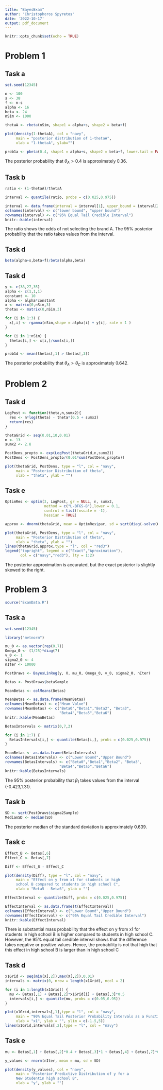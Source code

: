 ```yaml
---
title: "BayesExam"
author: "Christophoros Spyretos"
date: '2022-10-17'
output: pdf_document
---
```


```r
knitr::opts_chunk$set(echo = TRUE)
```

# Problem 1

## Task a

```r
set.seed(12345)

n <- 100
s <- 38
f <- n-s
alpha <- 16
beta <- 24
nSim <- 1000

thetaA <- rbeta(nSim, shape1 = alpha+s, shape2 = beta+f)

plot(density(1-thetaA), col = "navy",
     main = "posterior distribution of 1-thetaA",
     xlab = "1-thetaA", ylab="")

prob1a <- pbeta(0.4, shape1 = alpha+s, shape2 = beta+f, lower.tail = FALSE)
```

The posterior probability that $\theta_A > 0.4$ is approximately 0.36.

## Task b

```r
ratio <- (1-thetaA)/thetaA

interval <- quantile(ratio, probs = c(0.025,0.975))

interval <- data.frame(interval = interval[1], upper_bound = interval[2])
colnames(interval) <- c("lower bound", "upper bound")
rownames(interval) <- c("95% Equal Tail Credible Interval")
knitr::kable(interval)
```

The ratio shows the odds of not selecting the brand A. The 95% posterior probability that the ratio takes values from the interval. 

## Task d 

```r
beta(alpha+s,beta+f)/beta(alpha,beta)
```

## Task d

```r
y <- c(38,27,35)
alpha <- c(1,1,1)
constant <- 10
alpha <- alpha*constant
x <- matrix(0,nSim,3)
thetas <- matrix(0,nSim,3)

for (i in 1:3) {
  x[,i] <- rgamma(nSim,shape = alpha[i] + y[i], rate = 1 )
}

for (i in 1:nSim) {
  thetas[i,] <- x[i,]/sum(x[i,])
}

prob1d <- mean(thetas[,1] > thetas[,3])
```

The posterior probability that $\theta_A > \theta_C$ is approximately 0.642.


# Problem 2

## Task d

```r
LogPost <- function(theta,n,sumx2){
  res <- n*log(theta) - theta*(0.5 + sumx2)
  return(res)
}

thetaGrid <- seq(0.01,10,0.01)
n <- 13
sumx2 <- 2.8

PostDens_propto <- exp(LogPost(thetaGrid,n,sumx2))
PostDens <- PostDens_propto/(0.01*sum(PostDens_propto))

plot(thetaGrid, PostDens, type = "l", col = "navy",
     main = "Posterior Distribution of theta",
     xlab = "theta", ylab = "")
```

## Task e

```r
OptimRes <- optim(3, LogPost, gr = NULL, n, sumx2,
                  method = c("L-BFGS-B"),lower = 0.1, 
                  control = list(fnscale = -1),
                  hessian = TRUE)

approx <- dnorm(thetaGrid, mean = OptimRes$par, sd = sqrt(diag(-solve(OptimRes$hessian))))

plot(thetaGrid, PostDens, type = "l", col = "navy",
     main = "Posterior Distribution of theta",
     xlab = "theta", ylab = "")
lines(thetaGrid,approx,type = "l", col = "red3")
legend("topright", legend = c("Exact","Aproximation"), 
       col = c("navy","red3"), lty = 1:2)
```

The posterior approximation is accurated, but the exact posterior is slightly skewed to the right.

# Problem 3

```r
source("ExamData.R")
```

## Task a

```r
set.seed(12345)

library("mvtnorm")

mu_0 <- as.vector(rep(0,7))
Omega_0 <- (1/25)*diag(7)
v_0 <- 1
sigma2_0 <- 4
nIter <- 10000

PostDraws <- BayesLinReg(y, X, mu_0, Omega_0, v_0, sigma2_0, nIter)
```

```r
Betas <- PostDraws$betaSample

MeanBetas <- colMeans(Betas)

MeanBetas <- as.data.frame(MeanBetas)
colnames(MeanBetas) <- c("Mean Value")
rownames(MeanBetas) <- c("Beta0","Beta1","Beta2", "Beta3", 
                         "Beta4","Beta5","Beta6")
knitr::kable(MeanBetas)
```

```r
BetasIntervals <- matrix(0,7,2)

for (i in 1:7) {
  BetasIntervals[i,] <- quantile(Betas[i,], probs = c(0.025,0.975))
}

MeanBetas <- as.data.frame(BetasIntervals)
colnames(BetasIntervals) <- c("Lower Bound","Upper Bound")
rownames(BetasIntervals) <- c("Beta0","Beta1","Beta2", "Beta3", 
                         "Beta4","Beta5","Beta6")
knitr::kable(BetasIntervals)
```

The 95% posterior probability that $\beta_1$ takes values from the interval (-0.423,1.31).

## Task b

```r
SD <- sqrt(PostDraws$sigma2Sample)
MedianSD <- median(SD)
```

The posterior median of the standard deviation is approximately 0.639.

## Task c

```r
Effect_B <- Betas[,6]
Effect_C <- Betas[,7]

Diff <- Effect_B - Effect_C

plot(density(Diff), type = "l", col = "navy",
     main = "Effect on y from x1 for students in high 
     school B compared to students in high school C",
     xlab = "Beta5 - Beta6", ylab = "")

EffectInterval <- quantile(Diff, probs = c(0.025,0.975))

EffectInterval <- as.data.frame(t(EffectInterval))
colnames(EffectInterval) <- c("Lower Bound","Upper Bound")
rownames(EffectInterval) <- c("95% Equal Tail Credible Interval")
knitr::kable(EffectInterval)
```

There is substantial mass probability that the effect on y from x1 for students in high school B is higher compared to students in high school C. However, the 95% equal tail credible interval shows that the difference takes negative or positive values. Hence, the probability is not that high that this effect in high school B is larger than in high school C 

## Task d

```r
x1Grid <- seq(min(X[,2]),max(X[,2]),0.01)
intervals <- matrix(0, nrow = length(x1Grid), ncol = 2)

for (i in 1:length(x1Grid)) {
  mu <- Betas[,1] + Betas[,2]*x1Grid[i] + Betas[,3]*0.5
  intervals[i,] <- quantile(mu, probs = c(0.05,0.95))
}

plot(x1Grid,intervals[,1],type = "l", col = "navy",
     main = "90% Equal Tail Posterior Probability Intervals as a Function of x1",
     xlab = "x1", ylab = "", ylim = c(-1.5,5))
lines(x1Grid,intervals[,2],type = "l", col = "navy")
```

## Task e

```r
mu <- Betas[,1] + Betas[,2]*0.4 + Betas[,3]*1 + Betas[,4] + Betas[,7]*0.4

y_values <- rnorm(nIter, mean = mu, sd = SD)

plot(density(y_values), col = "navy",
     main = "Posterior Predictive Distribution of y for a 
     New Studentin high school B",
     xlab = "y", ylab = "")
```

























